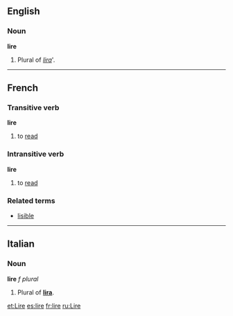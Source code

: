 ==English==
===Noun===
'''lire'''

#Plural of ''[[lira]]'''.

----
==French==
===Transitive verb===
'''lire'''

#to [[read]]

===Intransitive verb===
'''lire'''

#to [[read]]

===Related terms===
*[[lisible]]

----
==Italian==
===Noun===
'''lire''' ''f plural''

#Plural of '''[[lira#Italian|lira]]'''.

[[et:Lire]]
[[es:lire]]
[[fr:lire]]
[[ru:Lire]]